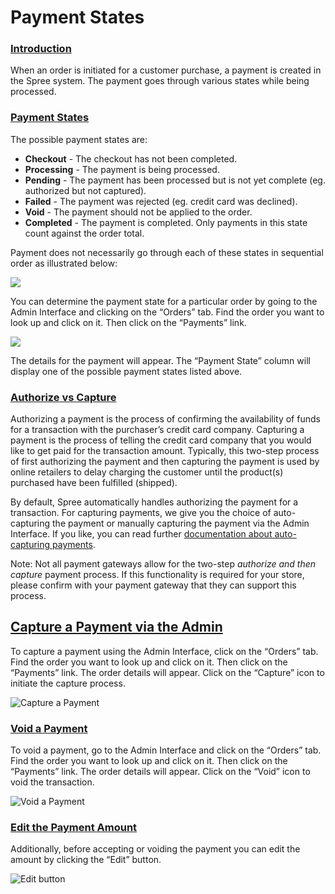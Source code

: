 # Payment States

### [Introduction](payment-states.md#introduction) <a id="introduction"></a>

When an order is initiated for a customer purchase, a payment is created in the Spree system. The payment goes through various states while being processed.

### [Payment States](payment-states.md#payment-states) <a id="payment-states"></a>

The possible payment states are:

* **Checkout** - The checkout has not been completed.
* **Processing** - The payment is being processed.
* **Pending** - The payment has been processed but is not yet complete \(eg. authorized but not captured\).
* **Failed** - The payment was rejected \(eg. credit card was declined\).
* **Void** - The payment should not be applied to the order.
* **Completed** - The payment is completed. Only payments in this state count against the order total.

Payment does not necessarily go through each of these states in sequential order as illustrated below:

![](/images//payment_flow.jpg)

You can determine the payment state for a particular order by going to the Admin Interface and clicking on the “Orders” tab. Find the order you want to look up and click on it. Then click on the “Payments” link.



![](/images//zrzut-ekranu-2021-08-19-135155.jpg)

The details for the payment will appear. The “Payment State” column will display one of the possible payment states listed above.

### [Authorize vs Capture](payment-states.md#authorize-vs-capture) <a id="authorize-vs-capture"></a>

Authorizing a payment is the process of confirming the availability of funds for a transaction with the purchaser’s credit card company. Capturing a payment is the process of telling the credit card company that you would like to get paid for the transaction amount. Typically, this two-step process of first authorizing the payment and then capturing the payment is used by online retailers to delay charging the customer until the product\(s\) purchased have been fulfilled \(shipped\).

By default, Spree automatically handles authorizing the payment for a transaction. For capturing payments, we give you the choice of auto-capturing the payment or manually capturing the payment via the Admin Interface. If you like, you can read further [documentation about auto-capturing payments](https://guides.spreecommerce.org/developer/internals/payments.html#auto-capturing).

Note: Not all payment gateways allow for the two-step _authorize and then capture_ payment process. If this functionality is required for your store, please confirm with your payment gateway that they can support this process.

## [Capture a Payment via the Admin](payment-states.md#capture-a-payment-via-the-admin) <a id="capture-a-payment-via-the-admin"></a>

To capture a payment using the Admin Interface, click on the “Orders” tab. Find the order you want to look up and click on it. Then click on the “Payments” link. The order details will appear. Click on the “Capture” icon to initiate the capture process.



![Capture a Payment](https://guides.spreecommerce.org/static/2eb05af81064fdab91c0866dc6428e86/71af9/payment_capture.jpg)

### [Void a Payment](payment-states.md#void-a-payment) <a id="void-a-payment"></a>

To void a payment, go to the Admin Interface and click on the “Orders” tab. Find the order you want to look up and click on it. Then click on the “Payments” link. The order details will appear. Click on the “Void” icon to void the transaction.



![Void a Payment](https://guides.spreecommerce.org/static/928565dcd581c00feeb1a82213d4d2ed/a6e4d/payment_void.jpg)

### [Edit the Payment Amount](payment-states.md#edit-the-payment-amount) <a id="edit-the-payment-amount"></a>

Additionally, before accepting or voiding the payment you can edit the amount by clicking the “Edit” button.



![Edit button](https://guides.spreecommerce.org/static/ebc801987172847707553e402fa5bf98/9eded/payment_edit_button.jpg)


